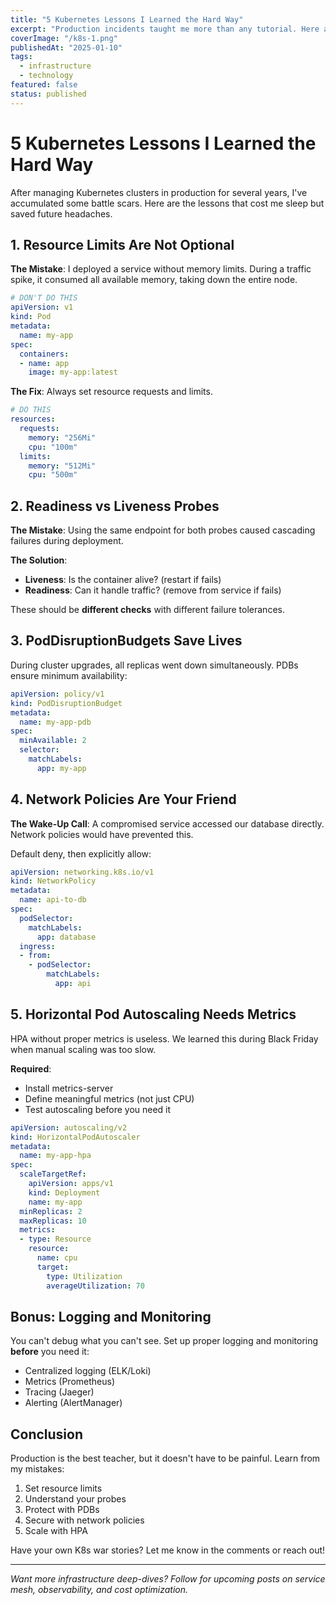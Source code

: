 ```yaml
---
title: "5 Kubernetes Lessons I Learned the Hard Way"
excerpt: "Production incidents taught me more than any tutorial. Here are the critical Kubernetes lessons that will save you from midnight debugging sessions."
coverImage: "/k8s-1.png"
publishedAt: "2025-01-10"
tags:
  - infrastructure
  - technology
featured: false
status: published
---
```


# 5 Kubernetes Lessons I Learned the Hard Way

After managing Kubernetes clusters in production for several years, I've accumulated some battle scars. Here are the lessons that cost me sleep but saved future headaches.

## 1. Resource Limits Are Not Optional

**The Mistake**: I deployed a service without memory limits. During a traffic spike, it consumed all available memory, taking down the entire node.

```yaml
# DON'T DO THIS
apiVersion: v1
kind: Pod
metadata:
  name: my-app
spec:
  containers:
  - name: app
    image: my-app:latest
```

**The Fix**: Always set resource requests and limits.

```yaml
# DO THIS
resources:
  requests:
    memory: "256Mi"
    cpu: "100m"
  limits:
    memory: "512Mi"
    cpu: "500m"
```

## 2. Readiness vs Liveness Probes

**The Mistake**: Using the same endpoint for both probes caused cascading failures during deployment.

**The Solution**:
- **Liveness**: Is the container alive? (restart if fails)
- **Readiness**: Can it handle traffic? (remove from service if fails)

These should be **different checks** with different failure tolerances.

## 3. PodDisruptionBudgets Save Lives

During cluster upgrades, all replicas went down simultaneously. PDBs ensure minimum availability:

```yaml
apiVersion: policy/v1
kind: PodDisruptionBudget
metadata:
  name: my-app-pdb
spec:
  minAvailable: 2
  selector:
    matchLabels:
      app: my-app
```

## 4. Network Policies Are Your Friend

**The Wake-Up Call**: A compromised service accessed our database directly. Network policies would have prevented this.

Default deny, then explicitly allow:

```yaml
apiVersion: networking.k8s.io/v1
kind: NetworkPolicy
metadata:
  name: api-to-db
spec:
  podSelector:
    matchLabels:
      app: database
  ingress:
  - from:
    - podSelector:
        matchLabels:
          app: api
```

## 5. Horizontal Pod Autoscaling Needs Metrics

HPA without proper metrics is useless. We learned this during Black Friday when manual scaling was too slow.

**Required**:
- Install metrics-server
- Define meaningful metrics (not just CPU)
- Test autoscaling before you need it

```yaml
apiVersion: autoscaling/v2
kind: HorizontalPodAutoscaler
metadata:
  name: my-app-hpa
spec:
  scaleTargetRef:
    apiVersion: apps/v1
    kind: Deployment
    name: my-app
  minReplicas: 2
  maxReplicas: 10
  metrics:
  - type: Resource
    resource:
      name: cpu
      target:
        type: Utilization
        averageUtilization: 70
```

## Bonus: Logging and Monitoring

You can't debug what you can't see. Set up proper logging and monitoring **before** you need it:

- Centralized logging (ELK/Loki)
- Metrics (Prometheus)
- Tracing (Jaeger)
- Alerting (AlertManager)

## Conclusion

Production is the best teacher, but it doesn't have to be painful. Learn from my mistakes:

1. Set resource limits
2. Understand your probes
3. Protect with PDBs
4. Secure with network policies
5. Scale with HPA

Have your own K8s war stories? Let me know in the comments or reach out!

---

*Want more infrastructure deep-dives? Follow for upcoming posts on service mesh, observability, and cost optimization.*

